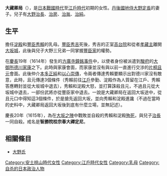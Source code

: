 {{unreferenced|time=2016-01-17T12:25:45+00:00}}
{{japanese|japanese=大蔵卿局|kana=おおくらきょうのつぼね|romaji=Ōkurakyōnotsubone|舊寫=大藏卿局}}
'''大藏卿局'''（{{bd|？||1615年|6月4日}}），是[[日本戰國時代|日本戰國時代]]至[[江戶時代|江戶時代]]初期的女性。[[丹後國|丹後國]][[地侍|地侍]][[大野定長|大野定長]]的妻子。兒子有[[大野治長|大野治長]]、[[大野治房|治房]]、[[大野治胤|治胤]]、[[大野治純|治純]]。

== 生平 ==
擔任[[淀殿|淀殿]]和[[豐臣秀賴|豐臣秀賴]]的乳母。[[豐臣秀吉|豐臣秀吉]]死後，秀吉的正室[[高台院|高台院]]和從者[[孝藏主|孝藏主]]離開[[大坂城|大坂城]]，此後與兒子大野三兄弟一同掌握[[豐臣家|豐臣家]]的權勢。

在[[慶長|慶長]]19年（1614年）發生的[[方廣寺鐘銘事件|方廣寺鐘銘事件]]中，以使者身份被派遣到[[駿府|駿府]]的[[大御所|大御所]][[德川家康|德川家康]]之下。此時與家康會面，而家康並沒有與以前一直進行交涉的[[片桐且元|片桐且元]]會面。此後仲介[[本多正純|本多正純]]和[[以心崇傳|以心崇傳]]，令兩者傳達秀賴要顯示出對德川家沒有敵意，此時，且元傳達3個條件（秀賴前往[[江戶|江戶]]參勤、淀殿作為人質留在江戶、秀賴答應轉封並從大坂城中退去），秀賴和淀殿大怒，並打算誅殺且元，不過且元從大坂城中退去，一部份武將亦從豐臣家中退去。一說是大藏卿局在返回大坂途中，從且元口中得知這3個條件，於是搶先返回大坂，並向秀賴和淀殿進讒（不過在當時的史料中，大藏卿局返回大坂後到底有什麼立場，並無記述）。

慶長20年（1615年），為在[[大坂之陣|大坂之陣]]中戰敗並自殺的秀賴和淀殿[[殉死|殉死]]，與兒子[[大野治長|治長]]一同自殺。戒名是'''智勝院桂宗春大禪定尼'''。

== 相關條目 ==
*[[大野氏|大野氏]]

[[Category:安土桃山時代女性|Category:安土桃山時代女性]]
[[Category:江戶時代女性|Category:江戶時代女性]]
[[Category:乳母|Category:乳母]]
[[Category:自杀的日本政治人物|Category:自杀的日本政治人物]]